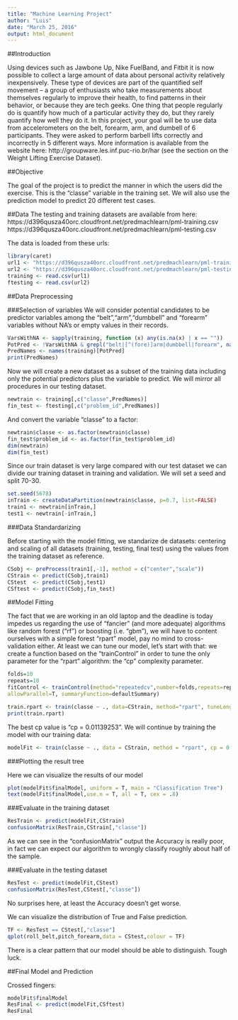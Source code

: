 ```yaml
---
title: "Machine Learning Project"
author: "Luis"
date: "March 25, 2016"
output: html_document
---
```


##Introduction

Using devices such as Jawbone Up, Nike FuelBand, and Fitbit it is now possible to collect a large amount of data about personal activity relatively inexpensively. These type of devices are part of the quantified self movement – a group of enthusiasts who take measurements about themselves regularly to improve their health, to find patterns in their behavior, or because they are tech geeks. One thing that people regularly do is quantify how much of a particular activity they do, but they rarely quantify how well they do it. In this project, your goal will be to use data from accelerometers on the belt, forearm, arm, and dumbell of 6 participants. They were asked to perform barbell lifts correctly and incorrectly in 5 different ways. More information is available from the website here: http://groupware.les.inf.puc-rio.br/har (see the section on the Weight Lifting Exercise Dataset). 

##Objective

The goal of the project is to predict the manner in which the users did the exercise. This is the "classe" variable in the training set. We will also use the prediction model to predict 20 different test cases. 

##Data
The testing and training datasets are available from here:
https://d396qusza40orc.cloudfront.net/predmachlearn/pml-training.csv
https://d396qusza40orc.cloudfront.net/predmachlearn/pml-testing.csv

The data is loaded from these urls:
```r
library(caret)
url1 <- "https://d396qusza40orc.cloudfront.net/predmachlearn/pml-training.csv"
url2 <- "https://d396qusza40orc.cloudfront.net/predmachlearn/pml-testing.csv"
training <- read.csv(url1)
ftesting <- read.csv(url2)
```

##Data Preprocessing

###Selection of variables
We will consider potential candidates to be predictor variables among the "belt","arm","dumbbell" and "forearm" variables without NA's or empty values in their records.

```r
VarsWithNA <- sapply(training, function (x) any(is.na(x) | x == ""))
PotPred <- !VarsWithNA & grepl("belt|[^(fore)]arm|dumbbell|forearm", names(training))
PredNames <- names(training)[PotPred]
print(PredNames)
```

Now we will create a new dataset as a subset of the training data including only the potential predictors plus the variable to predict. We will mirror all procedures in our testing dataset.

```r
newtrain <- training[,c("classe",PredNames)]
fin_test <- ftesting[,c("problem_id",PredNames)]
```

And convert the variable "classe" to a factor:

```r
newtrain$classe <- as.factor(newtrain$classe)
fin_test$problem_id <- as.factor(fin_test$problem_id)
dim(newtrain)
dim(fin_test)
```

Since our train dataset is very large compared with our test dataset we can divide our training dataset in training and validation. We will set a seed and split 70-30.

```r
set.seed(5678)
inTrain <- createDataPartition(newtrain$classe, p=0.7, list=FALSE)
train1 <- newtrain[inTrain,]
test1 <- newtrain[-inTrain,]
```

###Data Standardarizing

Before starting with the model fitting, we standarize de datasets: centering and scaling of all datasets (training, testing, final test) using the values from the training dataset as reference.

```r
CSobj <- preProcess(train1[,-1], method = c("center","scale"))
CStrain <- predict(CSobj,train1)
CStest  <- predict(CSobj,test1)
CSftest <- predict(CSobj,fin_test)
```

##Model Fitting

The fact that we are working in an old laptop and the deadline is today impedes us regarding the use of "fancier" (and more adequate) algorithms like random forest ("rf") or boosting (i.e. "gbm"), we will have to content ourselves with a simple forest "rpart" model, pay no mind to cross-validation either. At least we can tune our model, let's start with that: we create a function based on the "trainControl" in order to tune the only parameter for the "rpart" algorithm: the "cp" complexity parameter. 

```r
folds=10
repeats=10
fitControl <- trainControl(method="repeatedcv",number=folds,repeats=repeats, classProbs=T,
allowParallel=T, summaryFunction=defaultSummary)

train.rpart <- train(classe ~ ., data=CStrain, method="rpart", tuneLength=10, trControl=fitControl)
print(train.rpart)
```


The best cp value is "cp = 0.01139253". We will continue by training the model with our training data:
```r
modelFit <- train(classe ~ ., data = CStrain, method = "rpart", cp = 0.01139253)
```

###Plotting the result tree

Here we can visualize the results of our model
```r
plot(modelFit$finalModel, uniform = T, main = "Classification Tree")
text(modelFit$finalModel,use.n = T, all = T, cex = .8)
```

###Evaluate in the training dataset
```r
ResTrain <- predict(modelFit,CStrain)
confusionMatrix(ResTrain,CStrain[,"classe"])
```
As we can see in the "confusionMatrix" output the Accuracy is really poor, in fact we can expect our algorithm to wrongly classify roughly about half of the sample.

###Evaluate in the testing dataset
```r
ResTest <- predict(modelFit,CStest)
confusionMatrix(ResTest,CStest[,"classe"])
```
No surprises here, at least the Accuracy doesn't get worse.

We can visualize the distribution of True and False prediction. 
```r
TF <- ResTest == CStest[,"classe"]
qplot(roll_belt,pitch_forearm,data = CStest,colour = TF)
```
There is a clear pattern that our model should be able to distinguish. Tough luck.

##Final Model and Prediction

Crossed fingers:
```r
modelFit$finalModel
ResFinal <- predict(modelFit,CSftest)
ResFinal
```
